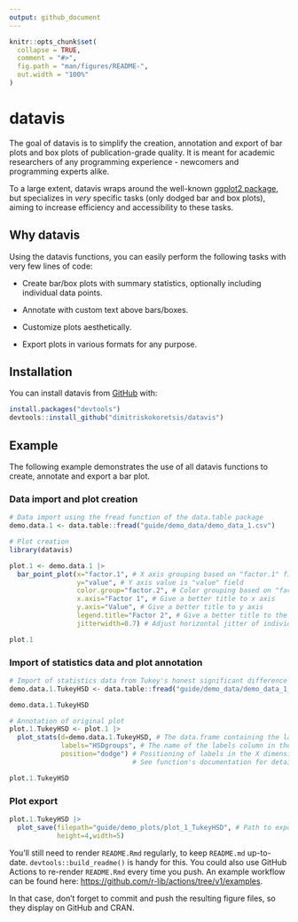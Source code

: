 ```yaml
---
output: github_document
---
```


<!-- README.md is generated from README.Rmd. Please edit that file -->

```r
knitr::opts_chunk$set(
  collapse = TRUE,
  comment = "#>",
  fig.path = "man/figures/README-",
  out.width = "100%"
)
```

# datavis

<!-- badges: start -->

<!-- badges: end -->

The goal of datavis is to simplify the creation, annotation and export of bar plots and box plots of publication-grade quality. It is meant for academic researchers of any programming experience - newcomers and programming experts alike.

To a large extent, datavis wraps around the well-known [ggplot2 package](https://ggplot2.tidyverse.org/), but specializes in *very* specific tasks (only dodged bar and box plots), aiming to increase efficiency and accessibility to these tasks.

## Why datavis

Using the datavis functions, you can easily perform the following tasks with very few lines of code:

-   Create bar/box plots with summary statistics, optionally including individual data points.

-   Annotate with custom text above bars/boxes.

-   Customize plots aesthetically.

-   Export plots in various formats for any purpose.

## Installation

You can install datavis from [GitHub](https://github.com/) with:

```r
install.packages("devtools")
devtools::install_github("dimitriskokoretsis/datavis")
```

## Example

The following example demonstrates the use of all datavis functions to create, annotate and export a bar plot.

### Data import and plot creation

```r
# Data import using the fread function of the data.table package
demo.data.1 <- data.table::fread("guide/demo_data/demo_data_1.csv")

# Plot creation
library(datavis)

plot.1 <- demo.data.1 |>
  bar_point_plot(x="factor.1", # X axis grouping based on "factor.1" field
                 y="value", # Y axis value is "value" field
                 color.group="factor.2", # Color grouping based on "factor.2" field
                 x.axis="Factor 1", # Give a better title to x axis
                 y.axis="Value", # Give a better title to y axis
                 legend.title="Factor 2", # Give a better title to the legend
                 jitterwidth=0.7) # Adjust horizontal jitter of individual data points

plot.1
```

### Import of statistics data and plot annotation

```r
# Import of statistics data from Tukey's honest significant difference (HSD) test
demo.data.1.TukeyHSD <- data.table::fread("guide/demo_data/demo_data_1_TukeyHSD.csv")

demo.data.1.TukeyHSD
```

```r
# Annotation of original plot
plot.1.TukeyHSD <- plot.1 |>
  plot_stats(d=demo.data.1.TukeyHSD, # The data.frame containing the labels to be plotted.
             labels="HSDgroups", # The name of the labels column in the supplied data.frame.
             position="dodge") # Positioning of labels in the X dimension.
                               # See function's documentation for details.

plot.1.TukeyHSD
```

### Plot export

```r
plot.1.TukeyHSD |>
  plot_save(filepath="guide/demo_plots/plot_1_TukeyHSD", # Path to export files
            height=4,width=5)
```

You'll still need to render `README.Rmd` regularly, to keep `README.md` up-to-date. `devtools::build_readme()` is handy for this. You could also use GitHub Actions to re-render `README.Rmd` every time you push. An example workflow can be found here: <https://github.com/r-lib/actions/tree/v1/examples>.

In that case, don't forget to commit and push the resulting figure files, so they display on GitHub and CRAN.

